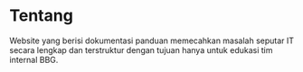 # Tentang

Website yang berisi dokumentasi panduan memecahkan masalah seputar IT secara lengkap dan terstruktur dengan tujuan hanya untuk edukasi tim internal BBG.
